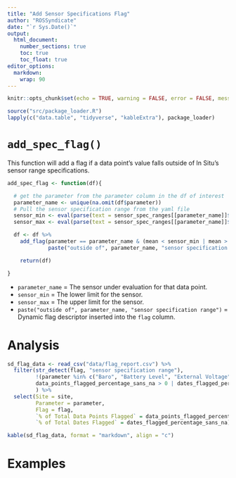 ```yaml
---
title: "Add Sensor Specifications Flag"
author: "ROSSyndicate"
date: "`r Sys.Date()`"
output: 
  html_document:
    number_sections: true
    toc: true
    toc_float: true
editor_options: 
  markdown: 
    wrap: 90
---
```


```r
knitr::opts_chunk$set(echo = TRUE, warning = FALSE, error = FALSE, message = FALSE) 
```

```r
source("src/package_loader.R")
lapply(c("data.table", "tidyverse", "kableExtra"), package_loader)
```

# `add_spec_flag()`

This function will add a flag if a data point's value falls outside of In Situ's sensor range specifications.

```r
add_spec_flag <- function(df){

  # get the parameter from the parameter column in the df of interest
  parameter_name <- unique(na.omit(df$parameter))
  # Pull the sensor specification range from the yaml file
  sensor_min <- eval(parse(text = sensor_spec_ranges[[parameter_name]]$min))
  sensor_max <- eval(parse(text = sensor_spec_ranges[[parameter_name]]$max))

  df <- df %>%
    add_flag(parameter == parameter_name & (mean < sensor_min | mean > sensor_max),
             paste("outside of", parameter_name, "sensor specification range")) %>%

    return(df)

}
```
- `parameter_name` = The sensor under evaluation for that data point.
- `sensor_min` = The lower limit for the sensor.
- `sensor_max` = The upper limit for the sensor.
- `paste("outside of", parameter_name, "sensor specification range")` = Dynamic flag descriptor inserted into the `flag` column.

# Analysis
```r
sd_flag_data <- read_csv("data/flag_report.csv") %>% 
  filter(str_detect(flag, "sensor specification range"),
         !(parameter %in% c("Baro", "Battery Level", "External Voltage")),
         data_points_flagged_percentage_sans_na > 0 | dates_flagged_percentage_sans_na > 0
         ) %>% 
  select(Site = site, 
         Parameter = parameter,
         Flag = flag, 
         `% of Total Data Points Flagged` = data_points_flagged_percentage_sans_na,
         `% of Total Dates Flagged` = dates_flagged_percentage_sans_na)

kable(sd_flag_data, format = "markdown", align = "c")
```
# Examples
